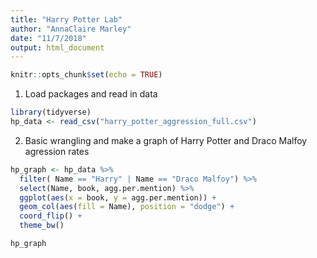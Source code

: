 ```yaml
---
title: "Harry Potter Lab"
author: "AnnaClaire Marley"
date: "11/7/2018"
output: html_document
---
```


```r
knitr::opts_chunk$set(echo = TRUE)
```

1. Load packages and read in data

```r
library(tidyverse)
hp_data <- read_csv("harry_potter_aggression_full.csv")
```

2. Basic wrangling and make a graph of Harry Potter and Draco Malfoy agression rates

```r

hp_graph <- hp_data %>% 
  filter( Name == "Harry" | Name == "Draco Malfoy") %>% 
  select(Name, book, agg.per.mention) %>% 
  ggplot(aes(x = book, y = agg.per.mention)) +
  geom_col(aes(fill = Name), position = "dodge") +
  coord_flip() +
  theme_bw()

hp_graph
```







